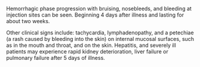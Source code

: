 Hemorrhagic phase progression with  bruising, nosebleeds, and bleeding at injection sites can be seen. Beginning 4 days after illness and lasting for about two weeks. 

Other clinical signs include: tachycardia, lymphadenopathy, and a petechiae (a rash caused by bleeding into the skin) on internal mucosal surfaces, such as in the mouth and throat, and on the skin. Hepatitis, and severely ill patients may experience rapid kidney deterioration, liver failure or pulmonary failure after 5 days of illness.
